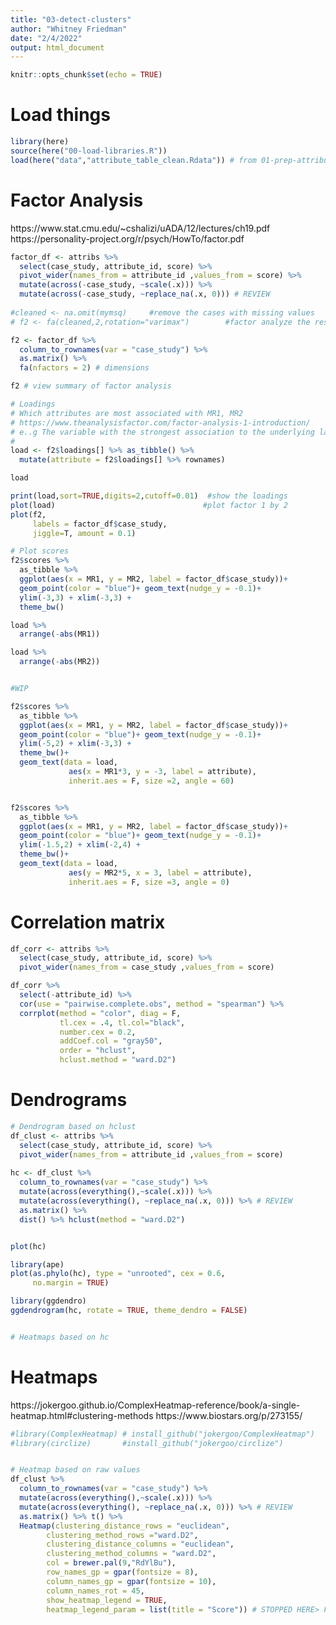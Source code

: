 ```yaml
---
title: "03-detect-clusters"
author: "Whitney Friedman"
date: "2/4/2022"
output: html_document
---
```


```r
knitr::opts_chunk$set(echo = TRUE)
```

# Load things

```r
library(here)
source(here("00-load-libraries.R"))
load(here("data","attribute_table_clean.Rdata")) # from 01-prep-attribute-tables.Rmd

```


# Factor Analysis
https://www.stat.cmu.edu/~cshalizi/uADA/12/lectures/ch19.pdf
https://personality-project.org/r/psych/HowTo/factor.pdf
```r

factor_df <- attribs %>% 
  select(case_study, attribute_id, score) %>% 
  pivot_wider(names_from = attribute_id ,values_from = score) %>%
  mutate(across(-case_study, ~scale(.x))) %>% 
  mutate(across(-case_study, ~replace_na(.x, 0))) # REVIEW
  
#cleaned <- na.omit(mymsq)     #remove the cases with missing values
# f2 <- fa(cleaned,2,rotation="varimax")   		#factor analyze the resulting item

f2 <- factor_df %>%
  column_to_rownames(var = "case_study") %>% 
  as.matrix() %>% 
  fa(nfactors = 2) # dimensions

f2 # view summary of factor analysis

# Loadings
# Which attributes are most associated with MR1, MR2
# https://www.theanalysisfactor.com/factor-analysis-1-introduction/
# e..g The variable with the strongest association to the underlying latent variable. Factor 1, is income, with a factor loading of 0.65.
# 
load <- f2$loadings[] %>% as_tibble() %>% 
  mutate(attribute = f2$loadings[] %>% rownames)

load

print(load,sort=TRUE,digits=2,cutoff=0.01)  #show the loadings       
plot(load)                                 #plot factor 1 by 2
plot(f2,
     labels = factor_df$case_study,
     jiggle=T, amount = 0.1)

# Plot scores
f2$scores %>% 
  as_tibble %>% 
  ggplot(aes(x = MR1, y = MR2, label = factor_df$case_study))+
  geom_point(color = "blue")+ geom_text(nudge_y = -0.1)+
  ylim(-3,3) + xlim(-3,3) +
  theme_bw()

load %>% 
  arrange(-abs(MR1))

load %>% 
  arrange(-abs(MR2))


#WIP

f2$scores %>% 
  as_tibble %>% 
  ggplot(aes(x = MR1, y = MR2, label = factor_df$case_study))+
  geom_point(color = "blue")+ geom_text(nudge_y = -0.1)+
  ylim(-5,2) + xlim(-3,3) +
  theme_bw()+
  geom_text(data = load, 
             aes(x = MR1*3, y = -3, label = attribute), 
             inherit.aes = F, size =2, angle = 60)


f2$scores %>% 
  as_tibble %>% 
  ggplot(aes(x = MR1, y = MR2, label = factor_df$case_study))+
  geom_point(color = "blue")+ geom_text(nudge_y = -0.1)+
  ylim(-1.5,2) + xlim(-2,4) +
  theme_bw()+
  geom_text(data = load, 
             aes(y = MR2*5, x = 3, label = attribute), 
             inherit.aes = F, size =3, angle = 0)


```
# Correlation matrix

```r
df_corr <- attribs %>% 
  select(case_study, attribute_id, score) %>% 
  pivot_wider(names_from = case_study ,values_from = score)

df_corr %>% 
  select(-attribute_id) %>% 
  cor(use = "pairwise.complete.obs", method = "spearman") %>% 
  corrplot(method = "color", diag = F, 
           tl.cex = .4, tl.col="black",
           number.cex = 0.2,
           addCoef.col = "gray50", 
           order = "hclust", 
           hclust.method = "ward.D2")

```

# Dendrograms
```r
# Dendrogram based on hclust
df_clust <- attribs %>% 
  select(case_study, attribute_id, score) %>% 
  pivot_wider(names_from = attribute_id ,values_from = score)
 
hc <- df_clust %>% 
  column_to_rownames(var = "case_study") %>% 
  mutate(across(everything(),~scale(.x))) %>% 
  mutate(across(everything(), ~replace_na(.x, 0))) %>% # REVIEW
  as.matrix() %>% 
  dist() %>% hclust(method = "ward.D2")


plot(hc)

library(ape)
plot(as.phylo(hc), type = "unrooted", cex = 0.6,
     no.margin = TRUE)

library(ggdendro)
ggdendrogram(hc, rotate = TRUE, theme_dendro = FALSE)


# Heatmaps based on hc
```


# Heatmaps
https://jokergoo.github.io/ComplexHeatmap-reference/book/a-single-heatmap.html#clustering-methods
https://www.biostars.org/p/273155/

```r
#library(ComplexHeatmap) # install_github("jokergoo/ComplexHeatmap")
#library(circlize)       #install_github("jokergoo/circlize")


# Heatmap based on raw values
df_clust %>% 
  column_to_rownames(var = "case_study") %>% 
  mutate(across(everything(),~scale(.x))) %>% 
  mutate(across(everything(), ~replace_na(.x, 0))) %>% # REVIEW
  as.matrix() %>% t() %>% 
  Heatmap(clustering_distance_rows = "euclidean",
        clustering_method_rows ="ward.D2",
        clustering_distance_columns = "euclidean",
        clustering_method_columns = "ward.D2",
        col = brewer.pal(9,"RdYlBu"),
        row_names_gp = gpar(fontsize = 8),
        column_names_gp = gpar(fontsize = 10),
        column_names_rot = 45,
        show_heatmap_legend = TRUE,
        heatmap_legend_param = list(title = "Score")) # STOPPED HERE> FIX COLORS
  
```

